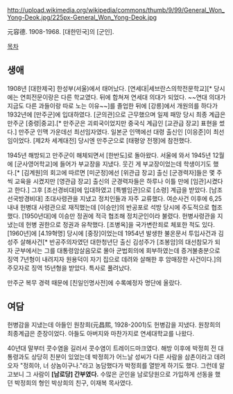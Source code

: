 http://upload.wikimedia.org/wikipedia/commons/thumb/9/99/General_Won_Yong-Deok.jpg/225px-General_Won_Yong-Deok.jpg

元容德. 1908-1968. [대한민국]의 [군인].

[[목차]]
== 생애 ==
1908년 [대한제국] 한성부(서울)에서 태어났다. [연세대|세브란스의학전문학교][* 당시에는 연희전문이랑은 다른 학교였다. 뒤에 합쳐져 연세대 의대가 되었다. ~~연대 의대가 지금도 다른 과들이랑 따로 노는 이유~~]를 졸업한 뒤에 [강릉]에서 개원의를 하다가 1932년에 [만주군]에 입대하였다. [군의관]으로 근무했으며 일제 패망 당시 최종 계급은 만주군 [중령|중교].[* 만주군은 괴뢰국이었지만 중국식 계급인 [교관급 장교] 표현을 썼다.] 만주군 인맥 가운데선 최선임자였다. 일본군 인맥에선 대령 출신인 [이응준]이 최선임이었다. [제2차 세계대전] 당시엔 만주군으로 [태평양 전쟁]에 참전했다.

1945년 해방되고 만주군이 해체되면서 [한반도]로 돌아왔다. 서울에 와서 1945년 12월에 [군사영어학교]에 들어가 부교장을 지냈다. 웃긴 게 부교장이었는데 학생이기도 했다.[* [김계원]의 회고에 따르면 [미군정]에선 [위관급 장교] 출신 [군경력자]들은 몇 주씩 교육을 시켰지만 [영관급 장교] 출신의 군경력자들은 하루나 이틀 만에 [임관]시켰다고 한다.] 그후 [조선경비대]에 입대하였고 [특별임관]으로 [소령] 계급을 받았다. [남조선국방경비대] 초대사령관을 지냈고 정치인들과 자주 교류했다. 여순사건 이후에 6,25 내내 헌병대 사령관으로 재직했는데 [이승만]의 반공포로 석방 당시에 주도적으로 협조했다. [1950년대]에 이승만 정권에 적극 협조해 정치군인이라 불렸다. 헌병사령관을 지냈는데 헌병 권한으로 정권과 유착했다. [조병옥]을 국가변란죄로 체포한 적도 있다.[1960년]에 [4.19혁명] 당시에 [중장]이었는데 1954년 발생한 불온문서 투입사건과 김성주 살해사건[* 반공주의자였던 대한청년단 출신 김성주가 [조봉암]의 대선참모가 되자 군부에서는 그를 대통령암살음모로 몰아 군법회의에 회부하였는데 증거불충분으로 징역 7년형이 내려지자 원용덕이 자기 집으로 데려와 살해한 후 암매장한 사건이다.]의 주모자로 징역 15년형을 받았다. 특사로 풀려났다.

만주군 복무 경력 때문에 [친일인명사전]에 수록예정자 명단에 올랐다.
== 여담 ==
헌병감을 지냈는데 아들인 원창희(元昌熙, 1928-2001)도 헌병감을 지냈다. 원창희의 최종계급은 준장이었다. 아들도 아버지와 마찬가지로 연세대학교를 나왔다.

40년대 말부터 콧수염을 길러서 콧수염이 트레이드마크였다. 해방 이후에 박정희 전 대통령과도 상당히 친분이 있었는데 박정희가 어느날 성씨가 다른 사람을 삼촌이라고 데려오자 "정희야, 너 상놈이구나."라고 농담했다가 박정희를 열받게 하기도 했다. 그런데 알고보니 그 사람이 '''[남로당] 간부였다.''' 수많은 군인을 남로당원으로 가입하게 선동을 했던 박정희의 형인 박상희의 친구, 이재복 목사였다. 
